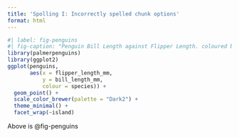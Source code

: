 ```yaml
---
title: 'Spolling I: Incorrectly spelled chunk options'
format: html
---
```


```r
#| label: fig-penguins
#| fig-caption: "Penguin Bill Length against Flipper Length. coloured by species. Each dot represents the bill length and flipper length of a penguin, coloured by species (Adelie, Chinstrap, Gentoo), and facetted by the three islands (Biscoe, Dream, Torgensen). We learn that not all three species are present on all islands, only Adelie is present on each. Adelie generally has the smallest flipper and bill length of the penguins, with chinstrap and gentoo being similar. Flipper length is correlated with bill length."
library(palmerpenguins)
library(ggplot2)
ggplot(penguins,
       aes(x = flipper_length_mm,
           y = bill_length_mm,
           colour = species)) + 
  geom_point() + 
  scale_color_brewer(palette = "Dark2") +
  theme_minimal() + 
  facet_wrap(~island)
```

Above is @fig-penguins
